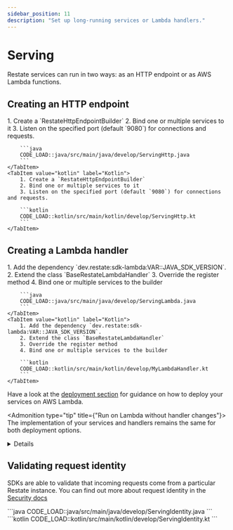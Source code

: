 ```yaml
---
sidebar_position: 11
description: "Set up long-running services or Lambda handlers."
---
```



# Serving
Restate services can run in two ways: as an HTTP endpoint or as AWS Lambda functions.

## Creating an HTTP endpoint

<Tabs groupId="sdk" queryString>
    <TabItem value="java" label="Java">
        1. Create a `RestateHttpEndpointBuilder`
        2. Bind one or multiple services to it
        3. Listen on the specified port (default `9080`) for connections and requests.

        ```java
        CODE_LOAD::java/src/main/java/develop/ServingHttp.java
        ```
    </TabItem>
    <TabItem value="kotlin" label="Kotlin">
        1. Create a `RestateHttpEndpointBuilder`
        2. Bind one or multiple services to it
        3. Listen on the specified port (default `9080`) for connections and requests.

        ```kotlin
        CODE_LOAD::kotlin/src/main/kotlin/develop/ServingHttp.kt
        ```
    </TabItem>
</Tabs>

## Creating a Lambda handler
<Tabs groupId="sdk" queryString>
    <TabItem value="java" label="Java">
        1. Add the dependency `dev.restate:sdk-lambda:VAR::JAVA_SDK_VERSION`.
        2. Extend the class `BaseRestateLambdaHandler`
        3. Override the register method
        4. Bind one or multiple services to the builder

        ```java
        CODE_LOAD::java/src/main/java/develop/ServingLambda.java
        ```
    </TabItem>
    <TabItem value="kotlin" label="Kotlin">
        1. Add the dependency `dev.restate:sdk-lambda:VAR::JAVA_SDK_VERSION`.
        2. Extend the class `BaseRestateLambdaHandler`
        3. Override the register method
        4. Bind one or multiple services to the builder

        ```kotlin
        CODE_LOAD::kotlin/src/main/kotlin/develop/MyLambdaHandler.kt
        ```
    </TabItem>
</Tabs>

Have a look at the [deployment section](/category/aws--aws-lambda) for guidance on how to deploy your services on AWS Lambda.

<Admonition type="tip" title={"Run on Lambda without handler changes"}>
The implementation of your services and handlers remains the same for both deployment options.
</Admonition>


<details className="grey-details">

    <summary>Using Java 21 Virtual Threads</summary>

If you use a JVM >= 21, you can use virtual threads to run your services:

<Tabs groupId="sdk" queryString>
<TabItem value="java" label="Java">

```java
CODE_LOAD::java/src/main/java/develop/ServingVirtualThreads.java
```

</TabItem>
<TabItem value="kotlin" label="Kotlin">

```kotlin
CODE_LOAD::kotlin/src/main/kotlin/develop/ServingVirtualThreads.kt
```

</TabItem>
</Tabs>
</details>

## Validating request identity

SDKs are able to validate that incoming requests come from a particular Restate
instance. You can find out more about request identity in the [Security docs](/operate/security#locking-down-service-access)

<Tabs groupId="sdk" queryString>
    <TabItem value="java" label="Java">
        ```java
        CODE_LOAD::java/src/main/java/develop/ServingIdentity.java
        ```
    </TabItem>
    <TabItem value="kotlin" label="Kotlin">
        ```kotlin
        CODE_LOAD::kotlin/src/main/kotlin/develop/ServingIdentity.kt
        ```
    </TabItem>
</Tabs>
